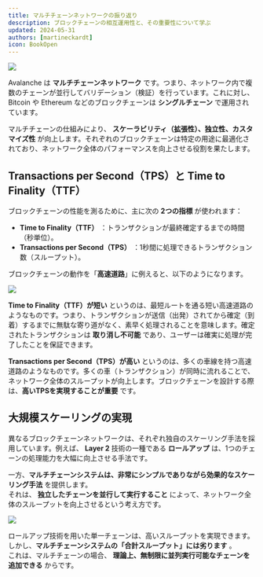 ```yaml
---
title: マルチチェーンネットワークの振り返り  
description: ブロックチェーンの相互運用性と、その重要性について学ぶ  
updated: 2024-05-31  
authors: [martineckardt]  
icon: BookOpen  
---
```


![](/common-images/multi-chain-architecture/subnets.png)  

Avalanche は **マルチチェーンネットワーク** です。つまり、ネットワーク内で複数のチェーンが並行してバリデーション（検証）を行っています。これに対し、Bitcoin や Ethereum などのブロックチェーンは **シングルチェーン** で運用されています。  

マルチチェーンの仕組みにより、 **スケーラビリティ（拡張性）、独立性、カスタマイズ性** が向上します。それぞれのブロックチェーンは特定の用途に最適化されており、ネットワーク全体のパフォーマンスを向上させる役割を果たします。  

## Transactions per Second（TPS）と Time to Finality（TTF）  

ブロックチェーンの性能を測るために、主に次の **2つの指標** が使われます：  

- **Time to Finality（TTF）** ：トランザクションが最終確定するまでの時間（秒単位）。  
- **Transactions per Second（TPS）** ：1秒間に処理できるトランザクション数（スループット）。  

ブロックチェーンの動作を「**高速道路**」に例えると、以下のようになります。  

![](/common-images/consensus/tps-vs-ttf.png)  

**Time to Finality（TTF）が短い** というのは、最短ルートを通る短い高速道路のようなものです。つまり、トランザクションが送信（出発）されてから確定（到着）するまでに無駄な寄り道がなく、素早く処理されることを意味します。確定されたトランザクションは **取り消し不可能** であり、ユーザーは確実に処理が完了したことを保証できます。  

**Transactions per Second（TPS）が高い** というのは、多くの車線を持つ高速道路のようなものです。多くの車（トランザクション）が同時に流れることで、ネットワーク全体のスループットが向上します。ブロックチェーンを設計する際は、**高いTPSを実現することが重要** です。  

## 大規模スケーリングの実現  

異なるブロックチェーンネットワークは、それぞれ独自のスケーリング手法を採用しています。例えば、 **Layer 2** 技術の一種である **ロールアップ** は、1つのチェーンの処理能力を大幅に向上させる手法です。  

一方、**マルチチェーンシステムは、非常にシンプルでありながら効果的なスケーリング手法** を提供します。  
それは、 **独立したチェーンを並行して実行すること** によって、ネットワーク全体のスループットを向上させるという考え方です。  

![](/common-images/multi-chain-architecture/combined-throughput.png)  

ロールアップ技術を用いた単一チェーンは、高いスループットを実現できます。しかし、**マルチチェーンシステムの「合計スループット」には劣ります** 。  
これは、マルチチェーンの場合、 **理論上、無制限に並列実行可能なチェーンを追加できる** からです。  

<Quiz quizId="302"/>  